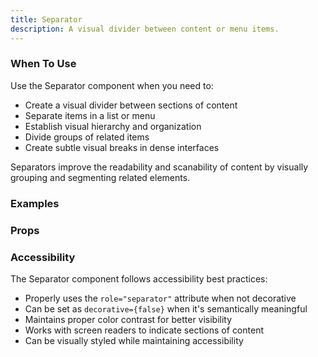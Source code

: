 ```yaml
---
title: Separator
description: A visual divider between content or menu items.
---
```


### When To Use

Use the Separator component when you need to:

- Create a visual divider between sections of content
- Separate items in a list or menu
- Establish visual hierarchy and organization
- Divide groups of related items
- Create subtle visual breaks in dense interfaces

Separators improve the readability and scanability of content by visually grouping and segmenting related elements.

### Examples
<Preview
  lang="jsx"
  file="/separator/__demo__/basic"
  title="Basic"
/>

<Preview
  lang="jsx"
  file="/separator/__demo__/orientation"
  title="Orientation"
/>

<Preview
  lang="jsx"
  file="/separator/__demo__/with-text"
  title="With Text"
/>

<Preview
  lang="jsx"
  file="/separator/__demo__/custom"
  title="Custom"
/>

### Props
<AutoTypeTable path="./components/ui/separator.tsx" name="Separator" />

### Accessibility

The Separator component follows accessibility best practices:

- Properly uses the `role="separator"` attribute when not decorative
- Can be set as `decorative={false}` when it's semantically meaningful
- Maintains proper color contrast for better visibility
- Works with screen readers to indicate sections of content
- Can be visually styled while maintaining accessibility 